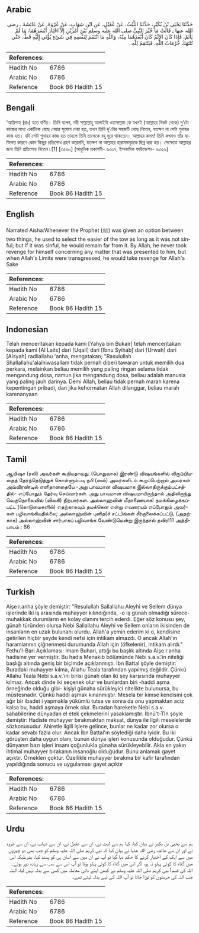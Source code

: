## Arabic


<div dir="rtl" lang="ar" style={{fontSize:'larger',backgroundColor:'#f8f9fa',padding:20}}>
حَدَّثَنَا يَحْيَى بْنُ بُكَيْرٍ، حَدَّثَنَا اللَّيْثُ، عَنْ عُقَيْلٍ، عَنِ ابْنِ شِهَابٍ، عَنْ عُرْوَةَ، عَنْ عَائِشَةَ ـ رضى الله عنها ـ قَالَتْ مَا خُيِّرَ النَّبِيُّ صلى الله عليه وسلم بَيْنَ أَمْرَيْنِ إِلاَّ اخْتَارَ أَيْسَرَهُمَا، مَا لَمْ يَأْثَمْ، فَإِذَا كَانَ الإِثْمُ كَانَ أَبْعَدَهُمَا مِنْهُ، وَاللَّهِ مَا انْتَقَمَ لِنَفْسِهِ فِي شَىْءٍ يُؤْتَى إِلَيْهِ قَطُّ، حَتَّى تُنْتَهَكَ حُرُمَاتُ اللَّهِ، فَيَنْتَقِمُ لِلَّهِ‏.‏
</div>
<div style={{backgroundColor:'#f8f9fa',padding:20, marginBottom: 10}}><table> <thead> <tr> <th>References:</th> <th></th> </tr> </thead> <tbody><tr><td>Hadith No</td><td>6786</td></tr><tr><td>Arabic No</td><td>6786</td></tr><tr><td>Reference</td><td>Book 86 Hadith 15</td></tr></tbody></table></div>

## Bengali


<div dir="ltr" lang="bn" style={{fontSize:'larger',backgroundColor:'#f8f9fa',padding:20}}>
‘আয়িশাহ (রাঃ) হতে বর্ণিত। তিনি বলেন, নবী সাল্লাল্লাহু আলাইহি ওয়াসাল্লাম কে যখনই (আল্লাহর নিকট থেকে) দু’টো কাজের মধ্যে একটিকে বেছে নেয়ার সুযোগ দেয়া হত, তখন তিনি দু’টোর সহজটি বেছে নিতেন, যতক্ষণ না সেটা গুনাহর কাজ হত। যদি সেটা গুনাহর কাজ হত তাহলে তিনি তাত্থেকে বহু দূরে থাকতেন। আল্লাহর কসম! তিনি কখনও তাঁর ব্যক্তিগত কারণে কোন কিছুর প্রতিশোধ গ্রহণ করেননি, যতক্ষণ না আল্লাহর হারামসমূহকে ছিন্ন করা হত। সেক্ষেত্রে আল্লাহর জন্য তিনি প্রতিশোধ নিতেন।[1] [৩৫৬০] (আধুনিক প্রকাশনী- ৬৩১৭, ইসলামিক ফাউন্ডেশন- ৬৩২৯)
</div>
<div style={{backgroundColor:'#f8f9fa',padding:20, marginBottom: 10}}><table> <thead> <tr> <th>References:</th> <th></th> </tr> </thead> <tbody><tr><td>Hadith No</td><td>6786</td></tr><tr><td>Arabic No</td><td>6786</td></tr><tr><td>Reference</td><td>Book 86 Hadith 15</td></tr></tbody></table></div>

## English


<div dir="ltr" lang="en" style={{fontSize:'larger',backgroundColor:'#f8f9fa',padding:20}}>
Narrated Aisha:Whenever the Prophet (ﷺ) was given an option between two things, he used to select the easier of the tow as long as it was not sinful; but if it was sinful, he would remain far from it. By Allah, he never took revenge for himself concerning any matter that was presented to him, but when Allah's Limits were transgressed, he would take revenge for Allah's Sake
</div>
<div style={{backgroundColor:'#f8f9fa',padding:20, marginBottom: 10}}><table> <thead> <tr> <th>References:</th> <th></th> </tr> </thead> <tbody><tr><td>Hadith No</td><td>6786</td></tr><tr><td>Arabic No</td><td>6786</td></tr><tr><td>Reference</td><td>Book 86 Hadith 15</td></tr></tbody></table></div>

## Indonesian


<div dir="ltr" lang="id" style={{fontSize:'larger',backgroundColor:'#f8f9fa',padding:20}}>
Telah menceritakan kepada kami [Yahya bin Bukair] telah menceritakan kepada kami [Al Laits] dari [Uqail] dari [Ibnu Syihab] dari [Urwah] dari [Aisyah] radliallahu 'anha, mengatakan; "Rasulullah Shallallahu'alaihiwasallam tidak pernah diberi tawaran untuk memilih dua perkara, melainkan beliau memilih yang paling ringan selama tidak mengandung dosa, namun jika mengandung dosa, beliau adalah manusia yang paling jauh darinya. Demi Allah, beliau tidak pernah marah karena kepentingan pribadi, dan jika kehormatan Allah dilanggar, beliau marah karenanyaan
</div>
<div style={{backgroundColor:'#f8f9fa',padding:20, marginBottom: 10}}><table> <thead> <tr> <th>References:</th> <th></th> </tr> </thead> <tbody><tr><td>Hadith No</td><td>6786</td></tr><tr><td>Arabic No</td><td>6786</td></tr><tr><td>Reference</td><td>Book 86 Hadith 15</td></tr></tbody></table></div>

## Tamil


<div dir="ltr" lang="ta" style={{fontSize:'larger',backgroundColor:'#f8f9fa',padding:20}}>
ஆயிஷா (ரலி) அவர்கள் கூறியதாவது: (பொதுவாக) இரண்டு விஷயங்களில் விரும்பியதைத் தேர்ந்தெடுத்துக் கொள்ளும்படி நபி (ஸல்) அவர்களிடம் கூறப்பெற்றால் அவர்கள் அவ்விரண்டில் எளிதானதையே -அது பாவமான விஷயமாக இல்லாதிருக்கும்பட்சத்தில்- எப்போதும் தேர்வு செய்வார்கள். அது பாவமான விஷயமாயிருந்தால் அதிலிருந்து வெகுதொலைவில் (விலகி) நிற்பார்கள். அல்லாஹ்வின் மீதாணையாக! தமக்கிழைக்கப்பட்ட (கொடுமைகளில்) எதற்காகவும் தமக்கென என்று எவரையும் எப்போதும் அவர்கள் பழிவாங்கியதில்லை; அல்லாஹ்வின் புனித(ச் சட்ட)ங்கள் சீர்குலைக்கப்பட்டு, (அதற்காக) அல்லாஹ்வின் சார்பாகப் பழிவாங்க வேண்டுமென்று இருந்தால் தவிர!11 அத்தியாயம் : 86
</div>
<div style={{backgroundColor:'#f8f9fa',padding:20, marginBottom: 10}}><table> <thead> <tr> <th>References:</th> <th></th> </tr> </thead> <tbody><tr><td>Hadith No</td><td>6786</td></tr><tr><td>Arabic No</td><td>6786</td></tr><tr><td>Reference</td><td>Book 86 Hadith 15</td></tr></tbody></table></div>

## Turkish


<div dir="ltr" lang="tr" style={{fontSize:'larger',backgroundColor:'#f8f9fa',padding:20}}>
Aişe r.anha şöyle demiştir: "Resulullah Sallallahu Aleyhi ve Sellem dünya işlerinde iki iş arasında muhayyer kılındığında, -o iş günah olmadığı sürece- muhakkak durumların en kolay olanını tercih ederdi. Eğer söz konusu şey, günah türünden olursa Nebi Sallallahu Aleyhi ve Sellem onların ikisinden de insanların en uzak bulunanı olurdu. Allah'a yemin ederim ki o, kendisine getirilen hiçbir şeyde kendi nefsi için intikam almazdı. O ancak Allah'ın haramlarının çiğnenmesi durumunda Allah için (öfkelenir), intikam alırdı." Fethu'l-Bari Açıklaması: İmam Buhari, attığı bu başlık altında Aişe r.anha hadisine yer vermiştir. Bu hadis Menakıb bölümünde Nebi s.a.v.'in niteliği başlığı altında geniş bir biçimde açıklanmıştı. İbn Battal şöyle demiştir: Buradaki muhayyer kılma, Allahu Teala tarafından yapılmış değildir. Çünkü Allahu Teala Nebi s.a.v.'ini birisi günah olan iki şey karşısında muhayyer kılmaz. Ancak dinde iki seçenek olur ve bunlardan biri -haddi aşma örneğinde olduğu gibi- kişiyi günaha sürükleyici nitelikte bulunursa, bu müstesnadır. Çünkü haddi aşmak kınanmıştır. Mesela bir kimse kendisini çok ağır bir ibadet i yapmakla yükümlü tutsa ve sonra da onu yapmaktan aciz kalsa bu, haddi aşmaya örnek olur. Buradan hareketle Nebi s.a.v. sahabilerine dünyadan el etek çekmelerini yasaklamıştır. İbnü't-TIn şöyle demiştir: Hadiste muhayyer bırakmaktan maksat, dünya ile ilgili meselelerde sözkonusudur. Ahiretle ilgili işlere gelince, bunlar ne kadar zor olursa o kadar sevabı fazla olur. Ancak İbn Battal'ın söylediği daha iyidir. Bu iki görüşten daha uygun olanı, bunun dünya işleri konusunda olduğudur. Çünkü dünyanın bazı işleri insanı çoğunlukla günaha sürükleyebilir. Akla en yakın ihtimal muhayyer bırakanın insanoğlu olduğudur. Bunu anlamak gayet açıktır. Örnekleri çoktur. Özellikle muhayyer bırakma bir kafir tarafından yapıldığında sonucu ve uygulaması gayet açıktır
</div>
<div style={{backgroundColor:'#f8f9fa',padding:20, marginBottom: 10}}><table> <thead> <tr> <th>References:</th> <th></th> </tr> </thead> <tbody><tr><td>Hadith No</td><td>6786</td></tr><tr><td>Arabic No</td><td>6786</td></tr><tr><td>Reference</td><td>Book 86 Hadith 15</td></tr></tbody></table></div>

## Urdu


<div dir="rtl" lang="ur" style={{fontSize:'larger',backgroundColor:'#f8f9fa',padding:20}}>
ہم سے یحییٰ بن بکیر نے بیان کیا، کہا ہم سے لیث نے، ان سے عقیل نے، ان سے شہاب نے، ان سے عروہ نے اور ان سے عائشہ رضی اللہ عنہا نے بیان کیا کہ نبی کریم صلی اللہ علیہ وسلم کو جب بھی دو چیزوں میں سے ایک کے اختیار کرنے کا حکم دیا گیا تو آپ نے ان میں سے آسان ہی کو پسند کیا، بشرطیکہ اس میں گناہ کا کوئی پہلو نہ ہو، اگر اس میں گناہ کا کوئی پہلو ہوتا تو آپ اس سے سب سے زیادہ دور ہوتے۔ اللہ کی قسم! نبی کریم صلی اللہ علیہ وسلم نے کبھی اپنے ذاتی معاملہ میں کسی سے بدلہ نہیں لیا، البتہ جب اللہ کی حرمتوں کو توڑا جاتا تو آپ اللہ کے لیے بدلہ لیتے تھے۔
</div>
<div style={{backgroundColor:'#f8f9fa',padding:20, marginBottom: 10}}><table> <thead> <tr> <th>References:</th> <th></th> </tr> </thead> <tbody><tr><td>Hadith No</td><td>6786</td></tr><tr><td>Arabic No</td><td>6786</td></tr><tr><td>Reference</td><td>Book 86 Hadith 15</td></tr></tbody></table></div>